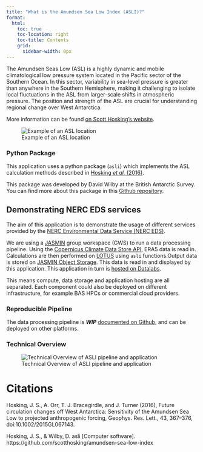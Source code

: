 ```yaml
---
title: "What is the Amundsen Sea Low Index (ASLI)?"
format:
  html:
    toc: true
    toc-location: right
    toc-title: Contents
    grid:
      sidebar-width: 0px
---
```


<!-- :::{.column-screen-left} -->

The Amundsen Seas Low (ASL) is a highly dynamic and mobile climatological low pressure system located in the Pacific sector of the Southern Ocean. In this sector, variability in sea-level pressure is greater than anywhere in the Southern Hemisphere, making it challenging to isolate local fluctuations in the ASL from larger-scale shifts in atmospheric pressure. The position and strength of the ASL are crucial for understanding regional change over West Antarctica.

More information can be found [on Scott Hosking's website](https://scotthosking.com/asl_index).

![Example of an ASL location](https://scotthosking.com/assets/images/asl_index-crop3.png){#fig-amundsen}

### Python Package

This application uses a python package (`asli`) which implements the ASL calculation methods described in [Hosking *et al.* (2016)](http://dx.doi.org/10.1002/2015GL067143).

This package was developed by David Wilby at the British Antarctic Survey. You can find more about this package in this [Github repository](https://github.com/davidwilby/amundsen-sea-low-index).

## Demonstrating NERC EDS services

The aim of this application is to demonstrate the usage of different services provided by the [NERC Environmental Data Service (NERC EDS)](https://eds.ukri.org/environmental-data-service).

We are using a [JASMIN](https://jasmin.ac.uk/) group workspace (GWS) to run a data processing pipeline. Using the [Copernicus Climate Data Store API](https://cds.climate.copernicus.eu/#!/home), ERA5 data is read in. Calculations are then performed on [LOTUS](https://help.jasmin.ac.uk/docs/batch-computing/lotus-overview/) using `asli` functions.Output data is stored on [JASMIN Object Storage](https://help.jasmin.ac.uk/docs/short-term-project-storage/using-the-jasmin-object-store/). This data is read in and displayed by this application. This application in turn is [hosted on Datalabs](https://datalab.datalabs.ceh.ac.uk/).

This means compute, data storage and application hosting are all separated. Each component could also be deployed on different infrastructure, for example BAS HPCs or commercial cloud providers.

### Reproducible Pipeline

The data processing pipeline is ***WIP*** [documented on Github](https://github.com/antarctica/boost-eds-pipeline), and can be deployed on other platforms.

### Technical Overview

![Technical Overview of ASLI pipeline and application](images/asli-technical-overview-light.png){#fig-techoverview}

# Citations

Hosking, J. S., A. Orr, T. J. Bracegirdle, and J. Turner (2016), Future circulation changes off West Antarctica: Sensitivity of the Amundsen Sea Low to projected anthropogenic forcing, Geophys. Res. Lett., 43, 367–376, doi:10.1002/2015GL067143.

Hosking, J. S., & Wilby, D. asli \[Computer software\]. https://github.com/scotthosking/amundsen-sea-low-index <!-- ::: -->
